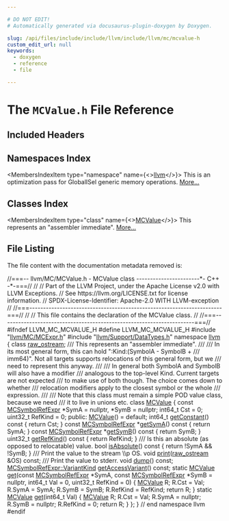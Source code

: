 ```yaml
---

# DO NOT EDIT!
# Automatically generated via docusaurus-plugin-doxygen by Doxygen.

slug: /api/files/include/include/llvm/include/llvm/mc/mcvalue-h
custom_edit_url: null
keywords:
  - doxygen
  - reference
  - file

---
```





# The `MCValue.h` File Reference

<DoxygenPage pluginConfig={pluginConfig}>



## Included Headers

<IncludesList>
<IncludesListItem
  filePath="llvm/MC/MCExpr.h"
  permalink="/docs/api/files/include/include/llvm/include/llvm/mc/mcexpr-h"
  isLocal="true" />
<IncludesListItem
  filePath="llvm/Support/DataTypes.h"
  permalink="/docs/api/files/include/include/llvm/include/llvm/support/datatypes-h"
  isLocal="true" />
</IncludesList>

## Namespaces Index

<MembersIndex>

<MembersIndexItem
  type="namespace"
  name={<><a href="/docs/api/namespaces/llvm">llvm</a></>}>
This is an optimization pass for GlobalISel generic memory operations. <a href="/docs/api/namespaces/llvm/#details">More...</a>
</MembersIndexItem>

</MembersIndex>

## Classes Index

<MembersIndex>

<MembersIndexItem
  type="class"
  name={<><a href="/docs/api/classes/llvm/mcvalue">MCValue</a></>}>
This represents an &quot;assembler immediate&quot;. <a href="/docs/api/classes/llvm/mcvalue/#details">More...</a>
</MembersIndexItem>

</MembersIndex>


## File Listing

The file content with the documentation metadata removed is:

<ProgramListing>

<Link id="l00001" /><CodeLine lineNumber="1"><Highlight kind="comment">//===-- llvm/MC/MCValue.h - MCValue class -----------------------&#42;- C++ -&#42;-===//</Highlight><Highlight kind="normal"></Highlight></CodeLine>
<Link id="l00002" /><CodeLine lineNumber="2"><Highlight kind="normal"></Highlight><Highlight kind="comment">//</Highlight><Highlight kind="normal"></Highlight></CodeLine>
<Link id="l00003" /><CodeLine lineNumber="3"><Highlight kind="normal"></Highlight><Highlight kind="comment">// Part of the LLVM Project, under the Apache License v2.0 with LLVM Exceptions.</Highlight><Highlight kind="normal"></Highlight></CodeLine>
<Link id="l00004" /><CodeLine lineNumber="4"><Highlight kind="normal"></Highlight><Highlight kind="comment">// See https://llvm.org/LICENSE.txt for license information.</Highlight><Highlight kind="normal"></Highlight></CodeLine>
<Link id="l00005" /><CodeLine lineNumber="5"><Highlight kind="normal"></Highlight><Highlight kind="comment">// SPDX-License-Identifier: Apache-2.0 WITH LLVM-exception</Highlight><Highlight kind="normal"></Highlight></CodeLine>
<Link id="l00006" /><CodeLine lineNumber="6"><Highlight kind="normal"></Highlight><Highlight kind="comment">//</Highlight><Highlight kind="normal"></Highlight></CodeLine>
<Link id="l00007" /><CodeLine lineNumber="7"><Highlight kind="normal"></Highlight><Highlight kind="comment">//===----------------------------------------------------------------------===//</Highlight><Highlight kind="normal"></Highlight></CodeLine>
<Link id="l00008" /><CodeLine lineNumber="8"><Highlight kind="normal"></Highlight><Highlight kind="comment">//</Highlight><Highlight kind="normal"></Highlight></CodeLine>
<Link id="l00009" /><CodeLine lineNumber="9"><Highlight kind="normal"></Highlight><Highlight kind="comment">// This file contains the declaration of the MCValue class.</Highlight><Highlight kind="normal"></Highlight></CodeLine>
<Link id="l00010" /><CodeLine lineNumber="10"><Highlight kind="normal"></Highlight><Highlight kind="comment">//</Highlight><Highlight kind="normal"></Highlight></CodeLine>
<Link id="l00011" /><CodeLine lineNumber="11"><Highlight kind="normal"></Highlight><Highlight kind="comment">//===----------------------------------------------------------------------===//</Highlight><Highlight kind="normal"></Highlight></CodeLine>
<Link id="l00012" /><CodeLine lineNumber="12"><Highlight kind="normal"></Highlight></CodeLine>
<Link id="l00013" /><CodeLine lineNumber="13"><Highlight kind="normal"></Highlight><Highlight kind="preprocessor">#ifndef LLVM&#95;MC&#95;MCVALUE&#95;H</Highlight><Highlight kind="normal"></Highlight></CodeLine>
<Link id="l00014" /><CodeLine lineNumber="14"><Highlight kind="normal"></Highlight><Highlight kind="preprocessor">#define LLVM&#95;MC&#95;MCVALUE&#95;H</Highlight><Highlight kind="normal"></Highlight></CodeLine>
<Link id="l00015" /><CodeLine lineNumber="15"><Highlight kind="normal"></Highlight></CodeLine>
<Link id="l00016" /><CodeLine lineNumber="16"><Highlight kind="normal"></Highlight><Highlight kind="preprocessor">#include &quot;<a href="/docs/api/files/include/include/llvm/include/llvm/mc/mcexpr-h">llvm/MC/MCExpr.h</a>&quot;</Highlight><Highlight kind="normal"></Highlight></CodeLine>
<Link id="l00017" /><CodeLine lineNumber="17"><Highlight kind="normal"></Highlight><Highlight kind="preprocessor">#include &quot;<a href="/docs/api/files/include/include/llvm/include/llvm/support/datatypes-h">llvm/Support/DataTypes.h</a>&quot;</Highlight><Highlight kind="normal"></Highlight></CodeLine>
<Link id="l00018" /><CodeLine lineNumber="18"><Highlight kind="normal"></Highlight></CodeLine>
<Link id="l00019" /><CodeLine lineNumber="19"><Highlight kind="normal"></Highlight><Highlight kind="keyword">namespace </Highlight><Highlight kind="normal"><a href="/docs/api/namespaces/llvm">llvm</a> &#123;</Highlight></CodeLine>
<Link id="l00020" /><CodeLine lineNumber="20"><Highlight kind="normal"></Highlight><Highlight kind="keyword">class </Highlight><Highlight kind="normal"><a href="/docs/api/classes/llvm/raw-ostream">raw&#95;ostream</a>;</Highlight></CodeLine>
<Link id="l00021" /><CodeLine lineNumber="21"><Highlight kind="normal"></Highlight><Highlight kind="comment"></Highlight></CodeLine>
<Link id="l00022" /><CodeLine lineNumber="22"><Highlight kind="comment">/// This represents an &quot;assembler immediate&quot;.</Highlight></CodeLine>
<Link id="l00023" /><CodeLine lineNumber="23"><Highlight kind="comment">///</Highlight></CodeLine>
<Link id="l00024" /><CodeLine lineNumber="24"><Highlight kind="comment">///  In its most general form, this can hold &quot;:Kind:(SymbolA - SymbolB +</Highlight></CodeLine>
<Link id="l00025" /><CodeLine lineNumber="25"><Highlight kind="comment">///  imm64)&quot;.  Not all targets supports relocations of this general form, but we</Highlight></CodeLine>
<Link id="l00026" /><CodeLine lineNumber="26"><Highlight kind="comment">///  need to represent this anyway.</Highlight></CodeLine>
<Link id="l00027" /><CodeLine lineNumber="27"><Highlight kind="comment">///</Highlight></CodeLine>
<Link id="l00028" /><CodeLine lineNumber="28"><Highlight kind="comment">/// In general both SymbolA and SymbolB will also have a modifier</Highlight></CodeLine>
<Link id="l00029" /><CodeLine lineNumber="29"><Highlight kind="comment">/// analogous to the top-level Kind. Current targets are not expected</Highlight></CodeLine>
<Link id="l00030" /><CodeLine lineNumber="30"><Highlight kind="comment">/// to make use of both though. The choice comes down to whether</Highlight></CodeLine>
<Link id="l00031" /><CodeLine lineNumber="31"><Highlight kind="comment">/// relocation modifiers apply to the closest symbol or the whole</Highlight></CodeLine>
<Link id="l00032" /><CodeLine lineNumber="32"><Highlight kind="comment">/// expression.</Highlight></CodeLine>
<Link id="l00033" /><CodeLine lineNumber="33"><Highlight kind="comment">///</Highlight></CodeLine>
<Link id="l00034" /><CodeLine lineNumber="34"><Highlight kind="comment">/// Note that this class must remain a simple POD value class, because we need</Highlight></CodeLine>
<Link id="l00035" /><CodeLine lineNumber="35"><Highlight kind="comment">/// it to live in unions etc.</Highlight><Highlight kind="normal"></Highlight></CodeLine>
<Link id="l00036" /><CodeLine lineNumber="36" lineLink="/docs/api/classes/llvm/mcvalue"><Highlight kind="normal"></Highlight><Highlight kind="keyword">class </Highlight><Highlight kind="normal"><a href="/docs/api/classes/llvm/mcvalue/#aeeb0d3729924a0325f79f5f33c634a5b">MCValue</a> &#123;</Highlight></CodeLine>
<Link id="l00037" /><CodeLine lineNumber="37"><Highlight kind="normal">  </Highlight><Highlight kind="keyword">const</Highlight><Highlight kind="normal"> <a href="/docs/api/classes/llvm/mcsymbolrefexpr">MCSymbolRefExpr</a> &#42;SymA = </Highlight><Highlight kind="keyword">nullptr</Highlight><Highlight kind="normal">, &#42;SymB = </Highlight><Highlight kind="keyword">nullptr</Highlight><Highlight kind="normal">;</Highlight></CodeLine>
<Link id="l00038" /><CodeLine lineNumber="38"><Highlight kind="normal">  int64&#95;t Cst = 0;</Highlight></CodeLine>
<Link id="l00039" /><CodeLine lineNumber="39"><Highlight kind="normal">  uint32&#95;t RefKind = 0;</Highlight></CodeLine>
<Link id="l00040" /><CodeLine lineNumber="40"><Highlight kind="normal"></Highlight></CodeLine>
<Link id="l00041" /><CodeLine lineNumber="41"><Highlight kind="normal"></Highlight><Highlight kind="keyword">public</Highlight><Highlight kind="normal">:</Highlight></CodeLine>
<Link id="l00042" /><CodeLine lineNumber="42" lineLink="/docs/api/classes/llvm/mcvalue/#aeeb0d3729924a0325f79f5f33c634a5b"><Highlight kind="normal">  <a href="/docs/api/classes/llvm/mcvalue/#aeeb0d3729924a0325f79f5f33c634a5b">MCValue</a>() = </Highlight><Highlight kind="keywordflow">default</Highlight><Highlight kind="normal">;</Highlight></CodeLine>
<Link id="l00043" /><CodeLine lineNumber="43" lineLink="/docs/api/classes/llvm/mcvalue/#a435bfff1f2697dbccd406b2e03112443"><Highlight kind="normal">  int64&#95;t <a href="/docs/api/classes/llvm/mcvalue/#a435bfff1f2697dbccd406b2e03112443">getConstant</a>()</Highlight><Highlight kind="keyword"> const </Highlight><Highlight kind="normal">&#123; </Highlight><Highlight kind="keywordflow">return</Highlight><Highlight kind="normal"> Cst; &#125;</Highlight></CodeLine>
<Link id="l00044" /><CodeLine lineNumber="44" lineLink="/docs/api/classes/llvm/mcvalue/#aced07a0d8eb8031ff0c2a6d691277667"><Highlight kind="normal">  </Highlight><Highlight kind="keyword">const</Highlight><Highlight kind="normal"> <a href="/docs/api/classes/llvm/mcsymbolrefexpr">MCSymbolRefExpr</a> &#42;<a href="/docs/api/classes/llvm/mcvalue/#aced07a0d8eb8031ff0c2a6d691277667">getSymA</a>()</Highlight><Highlight kind="keyword"> const </Highlight><Highlight kind="normal">&#123; </Highlight><Highlight kind="keywordflow">return</Highlight><Highlight kind="normal"> SymA; &#125;</Highlight></CodeLine>
<Link id="l00045" /><CodeLine lineNumber="45" lineLink="/docs/api/classes/llvm/mcvalue/#a9e7a76b67d50b7136eabb2599982ae41"><Highlight kind="normal">  </Highlight><Highlight kind="keyword">const</Highlight><Highlight kind="normal"> <a href="/docs/api/classes/llvm/mcsymbolrefexpr">MCSymbolRefExpr</a> &#42;<a href="/docs/api/classes/llvm/mcvalue/#a9e7a76b67d50b7136eabb2599982ae41">getSymB</a>()</Highlight><Highlight kind="keyword"> const </Highlight><Highlight kind="normal">&#123; </Highlight><Highlight kind="keywordflow">return</Highlight><Highlight kind="normal"> SymB; &#125;</Highlight></CodeLine>
<Link id="l00046" /><CodeLine lineNumber="46" lineLink="/docs/api/classes/llvm/mcvalue/#a48eebfa5f9f069075bc6412fd4371c7b"><Highlight kind="normal">  uint32&#95;t <a href="/docs/api/classes/llvm/mcvalue/#a48eebfa5f9f069075bc6412fd4371c7b">getRefKind</a>()</Highlight><Highlight kind="keyword"> const </Highlight><Highlight kind="normal">&#123; </Highlight><Highlight kind="keywordflow">return</Highlight><Highlight kind="normal"> RefKind; &#125;</Highlight></CodeLine>
<Link id="l00047" /><CodeLine lineNumber="47"><Highlight kind="normal"></Highlight><Highlight kind="comment"></Highlight></CodeLine>
<Link id="l00048" /><CodeLine lineNumber="48"><Highlight kind="comment">  /// Is this an absolute (as opposed to relocatable) value.</Highlight><Highlight kind="normal"></Highlight></CodeLine>
<Link id="l00049" /><CodeLine lineNumber="49" lineLink="/docs/api/classes/llvm/mcvalue/#af9a96a0245ea7da2779a023ab07829e4"><Highlight kind="normal">  </Highlight><Highlight kind="keywordtype">bool</Highlight><Highlight kind="normal"> <a href="/docs/api/classes/llvm/mcvalue/#af9a96a0245ea7da2779a023ab07829e4">isAbsolute</a>()</Highlight><Highlight kind="keyword"> const </Highlight><Highlight kind="normal">&#123; </Highlight><Highlight kind="keywordflow">return</Highlight><Highlight kind="normal"> !SymA &amp;&amp; !SymB; &#125;</Highlight></CodeLine>
<Link id="l00050" /><CodeLine lineNumber="50"><Highlight kind="normal"></Highlight><Highlight kind="comment"></Highlight></CodeLine>
<Link id="l00051" /><CodeLine lineNumber="51"><Highlight kind="comment">  /// Print the value to the stream \\p OS.</Highlight><Highlight kind="normal"></Highlight></CodeLine>
<Link id="l00052" /><CodeLine lineNumber="52"><Highlight kind="normal">  </Highlight><Highlight kind="keywordtype">void</Highlight><Highlight kind="normal"> <a href="/docs/api/classes/llvm/mcvalue/#af3b46e1e94efb7cad1dd48d20f68f177">print</a>(<a href="/docs/api/classes/llvm/raw-ostream">raw&#95;ostream</a> &amp;OS) </Highlight><Highlight kind="keyword">const</Highlight><Highlight kind="normal">;</Highlight></CodeLine>
<Link id="l00053" /><CodeLine lineNumber="53"><Highlight kind="normal"></Highlight><Highlight kind="comment"></Highlight></CodeLine>
<Link id="l00054" /><CodeLine lineNumber="54"><Highlight kind="comment">  /// Print the value to stderr.</Highlight><Highlight kind="normal"></Highlight></CodeLine>
<Link id="l00055" /><CodeLine lineNumber="55"><Highlight kind="normal">  </Highlight><Highlight kind="keywordtype">void</Highlight><Highlight kind="normal"> <a href="/docs/api/classes/llvm/mcvalue/#ac16bc08d78240466f90fbc5641efdcec">dump</a>() </Highlight><Highlight kind="keyword">const</Highlight><Highlight kind="normal">;</Highlight></CodeLine>
<Link id="l00056" /><CodeLine lineNumber="56"><Highlight kind="normal"></Highlight></CodeLine>
<Link id="l00057" /><CodeLine lineNumber="57"><Highlight kind="normal">  <a href="/docs/api/classes/llvm/mcsymbolrefexpr/#a5c463f6352570ee778c35c40949c4985">MCSymbolRefExpr::VariantKind</a> <a href="/docs/api/classes/llvm/mcvalue/#a4dc0553c3db26d1d6f95c9da133fbe15">getAccessVariant</a>() </Highlight><Highlight kind="keyword">const</Highlight><Highlight kind="normal">;</Highlight></CodeLine>
<Link id="l00058" /><CodeLine lineNumber="58"><Highlight kind="normal"></Highlight></CodeLine>
<Link id="l00059" /><CodeLine lineNumber="59" lineLink="/docs/api/classes/llvm/mcvalue/#a9749211eb432ffc5b2bbef35eed9e429"><Highlight kind="normal">  </Highlight><Highlight kind="keyword">static</Highlight><Highlight kind="normal"> <a href="/docs/api/classes/llvm/mcvalue/#aeeb0d3729924a0325f79f5f33c634a5b">MCValue</a> <a href="/docs/api/classes/llvm/mcvalue/#a9749211eb432ffc5b2bbef35eed9e429">get</a>(</Highlight><Highlight kind="keyword">const</Highlight><Highlight kind="normal"> <a href="/docs/api/classes/llvm/mcsymbolrefexpr">MCSymbolRefExpr</a> &#42;SymA,</Highlight></CodeLine>
<Link id="l00060" /><CodeLine lineNumber="60"><Highlight kind="normal">                     </Highlight><Highlight kind="keyword">const</Highlight><Highlight kind="normal"> <a href="/docs/api/classes/llvm/mcsymbolrefexpr">MCSymbolRefExpr</a> &#42;SymB = </Highlight><Highlight kind="keyword">nullptr</Highlight><Highlight kind="normal">,</Highlight></CodeLine>
<Link id="l00061" /><CodeLine lineNumber="61"><Highlight kind="normal">                     int64&#95;t Val = 0, uint32&#95;t RefKind = 0) &#123;</Highlight></CodeLine>
<Link id="l00062" /><CodeLine lineNumber="62"><Highlight kind="normal">    <a href="/docs/api/classes/llvm/mcvalue/#aeeb0d3729924a0325f79f5f33c634a5b">MCValue</a> R;</Highlight></CodeLine>
<Link id="l00063" /><CodeLine lineNumber="63"><Highlight kind="normal">    R.Cst = Val;</Highlight></CodeLine>
<Link id="l00064" /><CodeLine lineNumber="64"><Highlight kind="normal">    R.SymA = SymA;</Highlight></CodeLine>
<Link id="l00065" /><CodeLine lineNumber="65"><Highlight kind="normal">    R.SymB = SymB;</Highlight></CodeLine>
<Link id="l00066" /><CodeLine lineNumber="66"><Highlight kind="normal">    R.RefKind = RefKind;</Highlight></CodeLine>
<Link id="l00067" /><CodeLine lineNumber="67"><Highlight kind="normal">    </Highlight><Highlight kind="keywordflow">return</Highlight><Highlight kind="normal"> R;</Highlight></CodeLine>
<Link id="l00068" /><CodeLine lineNumber="68"><Highlight kind="normal">  &#125;</Highlight></CodeLine>
<Link id="l00069" /><CodeLine lineNumber="69"><Highlight kind="normal"></Highlight></CodeLine>
<Link id="l00070" /><CodeLine lineNumber="70" lineLink="/docs/api/classes/llvm/mcvalue/#ac84f459c3c4f0957bf2f128680bf630b"><Highlight kind="normal">  </Highlight><Highlight kind="keyword">static</Highlight><Highlight kind="normal"> <a href="/docs/api/classes/llvm/mcvalue/#aeeb0d3729924a0325f79f5f33c634a5b">MCValue</a> <a href="/docs/api/classes/llvm/mcvalue/#ac84f459c3c4f0957bf2f128680bf630b">get</a>(int64&#95;t Val) &#123;</Highlight></CodeLine>
<Link id="l00071" /><CodeLine lineNumber="71"><Highlight kind="normal">    <a href="/docs/api/classes/llvm/mcvalue/#aeeb0d3729924a0325f79f5f33c634a5b">MCValue</a> R;</Highlight></CodeLine>
<Link id="l00072" /><CodeLine lineNumber="72"><Highlight kind="normal">    R.Cst = Val;</Highlight></CodeLine>
<Link id="l00073" /><CodeLine lineNumber="73"><Highlight kind="normal">    R.SymA = </Highlight><Highlight kind="keyword">nullptr</Highlight><Highlight kind="normal">;</Highlight></CodeLine>
<Link id="l00074" /><CodeLine lineNumber="74"><Highlight kind="normal">    R.SymB = </Highlight><Highlight kind="keyword">nullptr</Highlight><Highlight kind="normal">;</Highlight></CodeLine>
<Link id="l00075" /><CodeLine lineNumber="75"><Highlight kind="normal">    R.RefKind = 0;</Highlight></CodeLine>
<Link id="l00076" /><CodeLine lineNumber="76"><Highlight kind="normal">    </Highlight><Highlight kind="keywordflow">return</Highlight><Highlight kind="normal"> R;</Highlight></CodeLine>
<Link id="l00077" /><CodeLine lineNumber="77"><Highlight kind="normal">  &#125;</Highlight></CodeLine>
<Link id="l00078" /><CodeLine lineNumber="78"><Highlight kind="normal"></Highlight></CodeLine>
<Link id="l00079" /><CodeLine lineNumber="79"><Highlight kind="normal">&#125;;</Highlight></CodeLine>
<Link id="l00080" /><CodeLine lineNumber="80"><Highlight kind="normal"></Highlight></CodeLine>
<Link id="l00081" /><CodeLine lineNumber="81"><Highlight kind="normal">&#125; </Highlight><Highlight kind="comment">// end namespace llvm</Highlight><Highlight kind="normal"></Highlight></CodeLine>
<Link id="l00082" /><CodeLine lineNumber="82"><Highlight kind="normal"></Highlight></CodeLine>
<Link id="l00083" /><CodeLine lineNumber="83"><Highlight kind="normal"></Highlight><Highlight kind="preprocessor">#endif</Highlight></CodeLine>

</ProgramListing>

</DoxygenPage>
